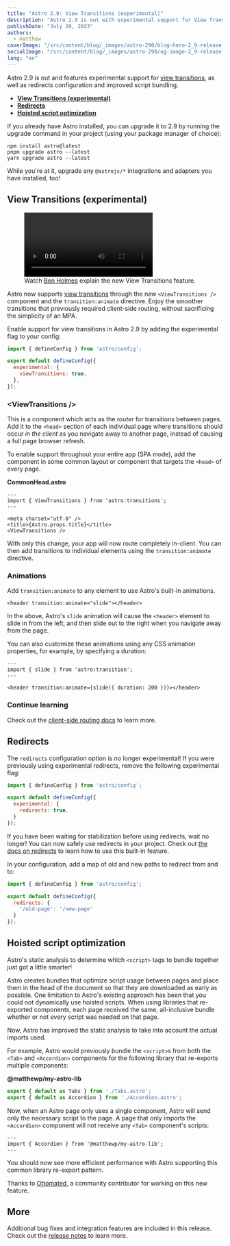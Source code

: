 ```yaml
---
title: "Astro 2.9: View Transitions (experimental)"
description: "Astro 2.9 is out with experimental support for View Transitions, allowing smooth page transitions."
publishDate: "July 20, 2023"
authors:
  - matthew
coverImage: "/src/content/blog/_images/astro-290/blog-hero-2_9-release.jpg"
socialImage: "/src/content/blog/_images/astro-290/og-image-2_9-release.jpg"
lang: "en"
---
```


Astro 2.9 is out and features experimental support for [view transitions](https://developer.chrome.com/docs/web-platform/view-transitions/), as well as redirects configuration and improved script bundling.

- **[View Transitions (experimental)](#view-transitions-experimental)**
- **[Redirects](#redirects)**
- **[Hoisted script optimization](#hoisted-script-optimization)**

If you already have Astro installed, you can upgrade it to 2.9 by running the upgrade command in your project (using your package manager of choice):

```
npm install astro@latest
pnpm upgrade astro --latest
yarn upgrade astro --latest
```

While you're at it, upgrade any `@astrojs/*` integrations and adapters you have installed, too!

## View Transitions (experimental)


<figure class="my-10">
  <video controls class="border border-neutral-600 rounded">
    <source src={videoSrc} type="video/mp4" />
    Sorry, your browser doesn't support embedded videos.
  </video>
  <figcaption class="text-center text-sm my-4">
    Watch <a href="https://twitter.com/BHolmesDev/status/1682206832423579649">Ben Holmes</a> explain the new View Transitions feature.
  </figcaption>
</figure>

Astro now supports [view transitions](https://developer.chrome.com/docs/web-platform/view-transitions/) through the new `<ViewTransitions />` component and the `transition:animate` directive. Enjoy the smoother transitions that previously required client-side routing, without sacrificing the simplicity of an MPA.

Enable support for view transitions in Astro 2.9 by adding the experimental flag to your config:

```js
import { defineConfig } from 'astro/config';

export default defineConfig({
  experimental: {
    viewTransitions: true,
  },
});
```

### &lt;ViewTransitions /&gt;

This is a component which acts as the _router_ for transitions between pages. Add it to the `<head>` section of each individual page where transitions should occur _in the client_ as you navigate away to another page, instead of causing a full page browser refresh. 

To enable support throughout your entire app (SPA mode), add the component in some common layout or component that targets the `<head>` of every page.

**CommonHead.astro**

```astro
---
import { ViewTransitions } from 'astro:transitions';
---

<meta charset="utf-8" />
<title>{Astro.props.title}</title>
<ViewTransitions />
```

With only this change, your app will now route completely in-client. You can then add transitions to individual elements using the `transition:animate` directive.

### Animations

Add `transition:animate` to any element to use Astro's built-in animations.

```astro
<header transition:animate="slide"></header>
```

In the above, Astro's `slide` animation will cause the `<header>` element to slide in from the left, and then slide out to the right when you navigate away from the page.

You can also customize these animations using any CSS animation properties, for example, by specifying a duration:

```astro
---
import { slide } from 'astro:transition';
---

<header transition:animate={slide({ duration: 200 })}></header>
```

### Continue learning

Check out the [client-side routing docs](https://docs.astro.build/en/guides/client-side-routing/) to learn more.

## Redirects

The `redirects` configuration option is no longer experimental! If you were previously using experimental redirects, remove the following experimental flag:

```js
import { defineConfig } from 'astro/config';

export default defineConfig({
  experimental: {
    redirects: true,
  }
});
```

If you have been waiting for stabilization before using redirects, wait no longer! You can now safely use redirects in your project. Check out [the docs on redirects](https://docs.astro.build/en/core-concepts/routing/#redirects) to learn how to use this built-in feature.

In your configuration, add a map of old and new paths to redirect from and to:

```js
import { defineConfig } from 'astro/config';

export default defineConfig({
  redirects: {
    '/old-page': '/new-page'
  }
});
```

## Hoisted script optimization

Astro's static analysis to determine which `<script>` tags to bundle together just got a little smarter!

Astro creates bundles that optimize script usage between pages and place them in the head of the document so that they are downloaded as early as possible. One limitation to Astro's existing approach has been that you could not dynamically use hoisted scripts. When using libraries that re-exported components, each page received the same, all-inclusive bundle whether or not every script was needed on that page.

Now, Astro has improved the static analysis to take into account the actual imports used.

For example, Astro would previously bundle the `<script>`s from both the `<Tab>` and `<Accordion>` components for the following library that re-exports multiple components:

**@matthewp/my-astro-lib**

```js
export { default as Tabs } from './Tabs.astro';
export { default as Accordion } from './Accordion.astro';
```

Now, when an Astro page only uses a single component, Astro will send only the necessary script to the page. A page that only imports the `<Accordion>` component will not receive any `<Tab>` component's scripts:

```astro
---
import { Accordion } from '@matthewp/my-astro-lib';
---
```

You should now see more efficient performance with Astro supporting this common library re-export pattern.

Thanks to [Ottomated](https://ottomated.net/), a community contributor for working on this new feature. 

## More

Additional bug fixes and integration features are included in this release. Check out the [release notes](https://github.com/withastro/astro/pull/7714) to learn more.